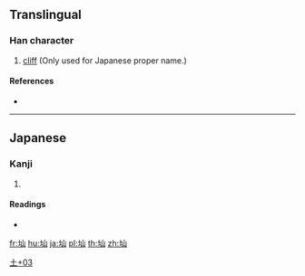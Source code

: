 {{character info/new}}
==Translingual==

===Han character===
{{Han char|rn=32|rad=土|as=03|sn=6|four=|canj=GU,XGU|ids=⿰土山}}

# [[cliff]] (Only used for Japanese proper name.)

====References====
* {{Han ref|kx=0224.181|hdz=10419.061|uh=5738|ud=22328}}

----

==Japanese==

===Kanji===
{{ja-kanji|grade=|rs=土03}}

# {{defn|lang=ja|sort=土03}}

====Readings====
* {{ja-readings|on=|kun=[[やま]] (yama)}}

[[Category:Japanese-only CJKV Characters|土+03]]

[[fr:圸]]
[[hu:圸]]
[[ja:圸]]
[[pl:圸]]
[[th:圸]]
[[zh:圸]]